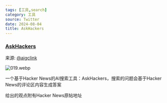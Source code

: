 ```yaml
---
tags: [工具,search]
category: 工具
source: Twitter
date: 2024-08-04
title: AskHackers
---
```


### [AskHackers](https://askhackers.com/query/clzf9d73u001jscgsvbryqw5p)

来源: [@aigclink](https://x.com/aigclink/status/1819687147412353512)

![019.webp](https://img.mengpeng.tech/i/2024/11/24/6742f9bd79d4a.webp)

一个基于Hacker News的AI搜索工具：AskHackers，搜索的问题会基于Hacker News的评论区内容生成答案

给出的观点附有Hacker News原帖地址
